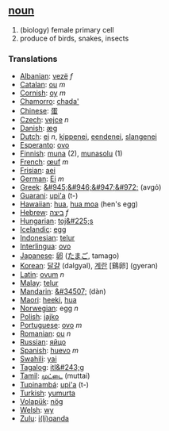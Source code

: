 == [[noun]] ==

# (biology) female primary cell
# produce of birds, snakes, insects

=== Translations ===
*[[Albanian]]: [[vezë]] ''f''
*[[Catalan]]: [[ou]] ''m''
*[[Cornish]]: [[oy]] ''m''
*[[Chamorro]]: [[chada']]
*[[Chinese]]: [[蛋]]
*[[Czech]]: [[vejce]] ''n''
*[[Danish]]: [[æg]]
*[[Dutch]]: [[ei]] ''n'', [[kippenei]], [[eendenei]], [[slangenei]]
*[[Esperanto]]: [[ovo]]
*[[Finnish]]: [[muna]] (2), [[munasolu]] (1)
*[[French]]: [[œuf]] ''m''
*[[Frisian]]: [[aei]]
*[[German]]: [[Ei]] ''m''
*[[Greek]]: [[&#945;&#946;&#947;&#972;]] (avg&#972;)
*[[Guarani]]: [[upi'a]] (t-)
*[[Hawaiian]]: [[hua]], [[hua moa]] (hen's egg)
*[[Hebrew]]: [[ביצה]] ''f''
*[[Hungarian]]: [[toj&#225;s]]
*[[Icelandic]]: [[egg]]
*[[Indonesian]]: [[telur]]
*[[Interlingua]]: [[ovo]]
*[[Japanese]]: [[卵]] ([[たまご]], tamago)
*[[Korean]]: [[달걀]] (dalgyal), [[계란]] [鷄卵] (gyeran)
*[[Latin]]: [[ovum]] ''n''
*[[Malay]]: [[telur]]
*[[Mandarin]]: [[&#34507;]] (d&#224;n)
*[[Maori]]: [[heeki]], [[hua]]
*[[Norwegian]]: egg ''n''
*[[Polish]]: [[jajko]]
*[[Portuguese]]: [[ovo]] ''m''
*[[Romanian]]: [[ou]] ''n''
*[[Russian]]: [[яйцо]]
*[[Spanish]]: [[huevo]] ''m''
*[[Swahili]]: [[yai]]
*[[Tagalog]]: [[itl&#243;g]]
*[[Tamil]]: [[முட்டை]] (muttai)
*[[Tupinambá]]: [[upi'a]] (t-)
*[[Turkish]]: [[yumurta]]
*[[Volapük]]: [[nög]]
*[[Welsh]]: [[wy]]
*[[Zulu]]: [[i(li)qanda]]